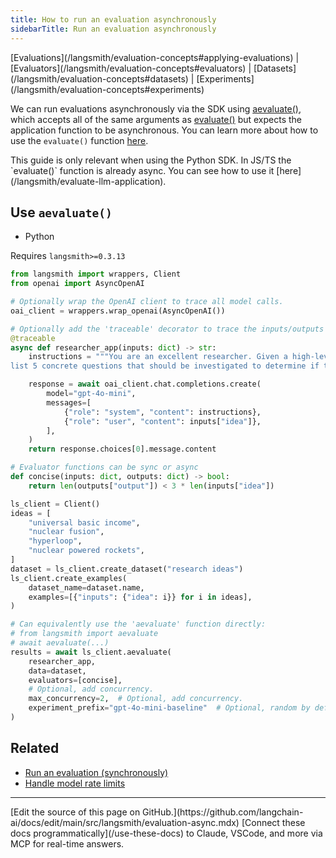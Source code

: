 ```yaml
---
title: How to run an evaluation asynchronously
sidebarTitle: Run an evaluation asynchronously
---
```


<Info>
[Evaluations](/langsmith/evaluation-concepts#applying-evaluations) | [Evaluators](/langsmith/evaluation-concepts#evaluators) | [Datasets](/langsmith/evaluation-concepts#datasets) | [Experiments](/langsmith/evaluation-concepts#experiments)
</Info>

We can run evaluations asynchronously via the SDK using [aevaluate()](https://docs.smith.langchain.com/reference/python/evaluation/langsmith.evaluation._arunner.aevaluate), which accepts all of the same arguments as [evaluate()](https://docs.smith.langchain.com/reference/python/evaluation/langsmith.evaluation._runner.evaluate) but expects the application function to be asynchronous. You can learn more about how to use the `evaluate()` function [here](/langsmith/evaluate-llm-application).

<Info>
This guide is only relevant when using the Python SDK. In JS/TS the `evaluate()` function is already async. You can see how to use it [here](/langsmith/evaluate-llm-application).
</Info>

## Use `aevaluate()`

* Python

Requires `langsmith>=0.3.13`

```python
from langsmith import wrappers, Client
from openai import AsyncOpenAI

# Optionally wrap the OpenAI client to trace all model calls.
oai_client = wrappers.wrap_openai(AsyncOpenAI())

# Optionally add the 'traceable' decorator to trace the inputs/outputs of this function.
@traceable
async def researcher_app(inputs: dict) -> str:
    instructions = """You are an excellent researcher. Given a high-level research idea, \
list 5 concrete questions that should be investigated to determine if the idea is worth pursuing."""

    response = await oai_client.chat.completions.create(
        model="gpt-4o-mini",
        messages=[
            {"role": "system", "content": instructions},
            {"role": "user", "content": inputs["idea"]},
        ],
    )
    return response.choices[0].message.content

# Evaluator functions can be sync or async
def concise(inputs: dict, outputs: dict) -> bool:
    return len(outputs["output"]) < 3 * len(inputs["idea"])

ls_client = Client()
ideas = [
    "universal basic income",
    "nuclear fusion",
    "hyperloop",
    "nuclear powered rockets",
]
dataset = ls_client.create_dataset("research ideas")
ls_client.create_examples(
    dataset_name=dataset.name,
    examples=[{"inputs": {"idea": i}} for i in ideas],
)

# Can equivalently use the 'aevaluate' function directly:
# from langsmith import aevaluate
# await aevaluate(...)
results = await ls_client.aevaluate(
    researcher_app,
    data=dataset,
    evaluators=[concise],
    # Optional, add concurrency.
    max_concurrency=2,  # Optional, add concurrency.
    experiment_prefix="gpt-4o-mini-baseline"  # Optional, random by default.
)
```

## Related

* [Run an evaluation (synchronously)](/langsmith/evaluate-llm-application)
* [Handle model rate limits](/langsmith/rate-limiting)

---

<Callout icon="pen-to-square" iconType="regular">
    [Edit the source of this page on GitHub.](https://github.com/langchain-ai/docs/edit/main/src/langsmith/evaluation-async.mdx)
</Callout>
<Tip icon="terminal" iconType="regular">
    [Connect these docs programmatically](/use-these-docs) to Claude, VSCode, and more via MCP for    real-time answers.
</Tip>
